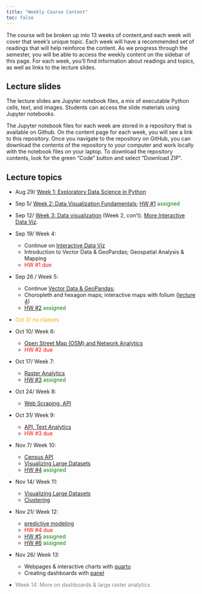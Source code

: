 ```yaml
---
title: "Weekly Course Content"
toc: false
---
```



The course will be broken up into 13 weeks of content,and each week will cover that week's unique topic. Each week will have a recommended set of readings that will help reinforce the content. As we progress through the semester, you will be able to access the weekly content on the sidebar of this page. For each week, you'll find  information about readings and topics, as well as links to the lecture slides.  

## Lecture slides
The lecture slides are Jupyter notebook files, a mix of executable Python 
cells, text, and images. Students can access the slide materials using Jupyter notebooks.

The Jupyter notebook files for each week are stored in a repository that is available on Github. On the content page for each week, you will see a link to this repository. Once you navigate to the repository on GitHub, you can download the contents of the repository to your computer and work locally with the notebook files on your laptop. To download the repository contents, look for the green "Code" button and select "Download ZIP".

## Lecture topics

- Aug 29/ [Week 1: Exploratory Data Science in Python](https://github.com/musa-550-fall-2024/week1)
  
- Sep 5/ [Week 2: Data Visualization Fundamentals](https://github.com/musa-550-fall-2024/week2); </span> <span style="color:green">[HW #1](https://github.com/musa-550-fall-2024/assignment1) assigned 
 </span>  

- Sep 12/ [Week 3:	Data visualization](https://github.com/musa-550-fall-2024/week2) (Week 2, con't). [More Interactive Data Viz](https://github.com/musa-550-fall-2024/week3). 

- Sep 19/ Week 4: 
  - Continue on [Interactive Data Viz](https://github.com/musa-550-fall-2024/week3)
  - Introduction to Vector Data & GeoPandas; Geospatial Analysis & Mapping
  - <span style="color:red">HW #1 due </span>


- Sep 26 / Week 5: 
  - Continue [Vector Data & GeoPandas](https://github.com/musa-550-fall-2024/week3); 
  - Choropleth and hexagon maps; interactive maps with folium ([lecture 4](https://github.com/musa-550-fall-2024/week4)) 
  - <span style="color:green"></span> <span style="color:green">[HW #2](https://github.com/musa-550-fall-2024/assignment2) assigned 

- <span style="color:orange"> Oct 3/ no classes</span>

- Oct 10/ Week 6:	
  - [Open Street Map (OSM) and Network Analytics](https://github.com/musa-550-fall-2024/week5)
  - <span style="color:red">HW #2 due </span>

- Oct 17/ Week 7:	
  - [Raster Analytics](https://github.com/musa-550-fall-2024/week6)
  - <span style="color:green"></span> <span style="color:green">[HW #3](https://github.com/musa-550-fall-2024/assignment3) assigned  </span>

- Oct 24/ Week 8:	
  - [Web Scraping, API](https://github.com/musa-550-fall-2024/webScrapingAPI)

- Oct 31/ Week 9:	
  - [API, Text Analytics](https://github.com/musa-550-fall-2024/webScrapingAPI)
  - <span style="color:red">HW #3 due </span>
  
- Nov 7/ Week 10:	
  - [Census API](https://github.com/musa-550-fall-2024/webScrapingAPI)
  - [Visualizing Large Datasets](https://github.com/musa-550-fall-2024/visualizingLargeDatasets)
  - <span style="color:green"></span> <span style="color:green">[HW #4](https://github.com/musa-550-fall-2024/assignment4) assigned  </span>

- Nov 14/ Week 11:	
  - [Visualizing Large Datasets](https://github.com/musa-550-fall-2024/visualizingLargeDatasets)
  - [Clustering](https://github.com/musa-550-fall-2024/clustering)
  
- Nov 21/ Week 12:	
  - [predictive modeling](https://github.com/musa-550-fall-2024/predictiveModeling)
  - <span style="color:red">HW #4 due </span>
  - <span style="color:green"></span> <span style="color:green">[HW #5](https://github.com/musa-550-fall-2024/assignment-5) assigned  </span>
  - <span style="color:green"></span> <span style="color:green">[HW #6](https://github.com/musa-550-fall-2024/assignment-6) assigned  </span>
  
- Nov 26/ Week 13:	
  - Webpages & interactive charts with [quarto](https://github.com/musa-550-fall-2024/quarto)
  - Creating dashboards with [panel](https://github.com/musa-550-fall-2024/panel)


- <span style="color:gray"> Week 14: More on dashboards & large raster analytics</span>
